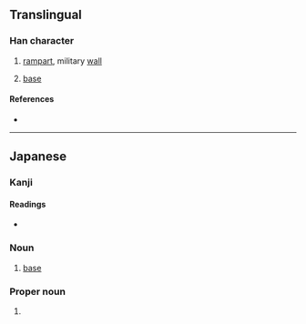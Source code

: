 {{character info/new}}
{{also|壘}}
==Translingual==
{{Han simplified forms|壘|塁|垒}}

===Han character===
{{Han char|rn=32|rad=土|as=09|sn=12|four=60104|canj=WIOG}}

# [[rampart]], military [[wall]]
# {{lb|mul|baseball}} [[base]]

====References====
* {{Han ref|kx=0234.271|dkj=05316|hdz=42544.011|uh=5841|ud=22593}}

----

==Japanese==

===Kanji===
{{ja-kanji|grade=c|rs=土09|kyu=壘}}

====Readings====
* {{ja-readings|goon=[[るい]] (rui)|kanon=[[るい]] (rui)|kun=[[とりで]] (toride)}}

{{ja-kanjitab|るい|yomi=o}}

===Noun===
{{ja-noun|るい|kyu=壘}}

# {{lb|ja|baseball|sort=るい}} [[base]]

===Proper noun===
{{ja-pos|proper|るい}}

# {{given name|male|lang=ja|sort=るい}}